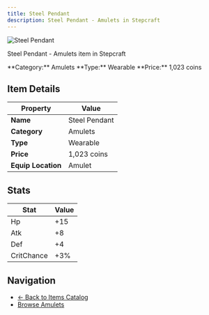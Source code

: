 ```yaml
---
title: Steel Pendant
description: Steel Pendant - Amulets in Stepcraft
---
```


<div className="flex items-start gap-6 mb-8">
  <div className="flex-shrink-0">
    <img src="/assets/resources/trinketry/amulets/steel_pendant.png" alt="Steel Pendant" className="w-24 h-24 border rounded-lg" />
  </div>
  <div className="flex-1">
    <div className="space-y-2">
      <p className="text-lg text-muted-foreground">Steel Pendant - Amulets item in Stepcraft</p>
      <div className="flex flex-wrap gap-4 text-sm">
        <span className="px-2 py-1 bg-blue-100 dark:bg-blue-900 rounded-md">
          **Category:** Amulets
        </span>
        <span className="px-2 py-1 bg-green-100 dark:bg-green-900 rounded-md">
          **Type:** Wearable
        </span>
        <span className="px-2 py-1 bg-yellow-100 dark:bg-yellow-900 rounded-md">
          **Price:** 1,023 coins
        </span>
      </div>
    </div>
  </div>
</div>

## Item Details

| Property | Value |
|----------|-------|
| **Name** | Steel Pendant |
| **Category** | Amulets |
| **Type** | Wearable |
| **Price** | 1,023 coins |
| **Equip Location** | Amulet |



## Stats

| Stat | Value |
|------|-------|
| Hp | +15 |
| Atk | +8 |
| Def | +4 |
| CritChance | +3% |


## Navigation

- [← Back to Items Catalog](/docs/items)
- [Browse Amulets](/docs/items#amulets)
